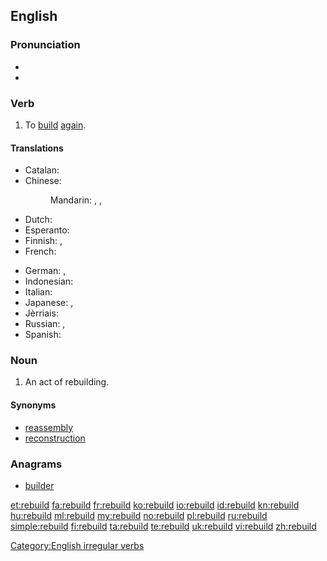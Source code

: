 ==English==

===Pronunciation===
* {{IPA|/ˈriːbɪld/}}
* {{rhymes|ɪld}}

===Verb===
{{en-verb|rebuilds|rebuilding|rebuilt|rebuilt}}

# To [[build]] [[again]].

====Translations====
{{trans-top|to build again}}
* Catalan: {{t+|ca|reconstruir}}
* Chinese:
*: Mandarin: {{t|cmn|重建|tr=chóngjiàn|sc=Hani}}, {{t|cmn|再建|tr=zàijiàn|sc=Hani}}, {{t|cmn|改筑|tr=gǎizhú|sc=Hani}}
* Dutch: {{t|nl|heropbouwen}}
* Esperanto: {{t|eo|rekonstrui}}
* Finnish: {{t|fi|jälleenrakentaa}}, {{tø|fi|[[rakentaa]] [[uudelleen]]}}
* French: {{t+|fr|reconstruire}}
{{trans-mid}}
* German: {{t|de|wiederaufbauen}}, {{t|de|umbauen}}
* Indonesian: {{t|id|bangun ulang|alt=membangun ulang}}
* Italian: {{t+|it|ricostruire}}
* Japanese: {{t|ja|建て直す|tr=[[たてなおす]], tatenaosu|sc=Jpan}}, {{t|ja|再建|tr=さいけんする, saiken suru|alt=再建する|sc=Jpan}}
* Jèrriais: {{tø|roa-jer|r'bâti}}
* Russian: {{t+|ru|перестраивать|tr=perestráivatʹ|sc=Cyrl}} {{impf}}, {{t+|ru|перестроить|tr=perestróitʹ|sc=Cyrl}} {{pf.}}
* Spanish: {{t+|es|reconstruir}}
{{trans-bottom}}

===Noun===
{{en-noun}}

# An act of rebuilding.

====Synonyms====
* [[reassembly]]
* [[reconstruction]]

===Anagrams===
* [[builder#English|builder]]

[[Category:English irregular verbs]]

[[et:rebuild]]
[[fa:rebuild]]
[[fr:rebuild]]
[[ko:rebuild]]
[[io:rebuild]]
[[id:rebuild]]
[[kn:rebuild]]
[[hu:rebuild]]
[[ml:rebuild]]
[[my:rebuild]]
[[no:rebuild]]
[[pl:rebuild]]
[[ru:rebuild]]
[[simple:rebuild]]
[[fi:rebuild]]
[[ta:rebuild]]
[[te:rebuild]]
[[uk:rebuild]]
[[vi:rebuild]]
[[zh:rebuild]]